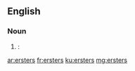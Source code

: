 ==English==

===Noun===
{{head|en|plural}}

# {{context|New York City|and|New Orleans|lang=en}} {{plural of|erster|nodot=1|lang=en}}: {{eye dialect of|oysters|nocap=1}}

[[ar:ersters]]
[[fr:ersters]]
[[ku:ersters]]
[[mg:ersters]]